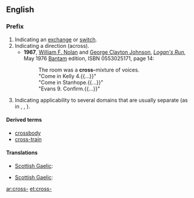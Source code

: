 {{also|cross}}
==English==

===Prefix===
{{en-prefix}}

# Indicating an [[exchange]] or [[switch]].
# Indicating a direction (across).
#*'''1967''', [[w:William F. Nolan|William F. Nolan]] and [[w:George Clayton Johnson|George Clayton Johnson]], [[w:Logan's Run|''Logan's Run'']], May 1976 [[w:Bantam Books|Bantam]] edition, ISBN 0553025171, page 14:
#*:The room was a '''cross-'''mixture of voices.
#*:"Come in Kelly 4.{{...}}"
#*:"Come in Stanhope.{{...}}"
#*:"Evans 9. Confirm.{{...}}"
# Indicating applicability to several domains that are usually separate (as in {{term|crossclass}}, {{term|crosslinguistic}}, {{term|cross-platform}}).

====Derived terms====
* [[crossbody]]
* [[cross-train]]

====Translations====
{{trans-top|indicating an exchange or switch}}
* [[Scottish Gaelic]]: {{t-|gd|tair-}}
{{trans-mid}}
{{trans-bottom}}

{{trans-top|indicating a direction (across)}}
* [[Scottish Gaelic]]: {{t-|gd|tair-}}
{{trans-mid}}
{{trans-bottom}}

[[ar:cross-]]
[[et:cross-]]